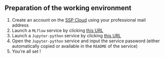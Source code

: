 :::{.callout-tip collapse="true" icon=false}
## Preparation of the working environment

:::{.incremental}
1. Create an account on the [SSP Cloud](https://datalab.sspcloud.fr/home) using your professional mail address
2. Launch a `MLflow` service by clicking [this URL](https://datalab.sspcloud.fr/launcher/automation/mlflow?autoLaunch=true)
3. Launch a `Jupyter-python` service by clicking [this URL](https://datalab.sspcloud.fr/launcher/ide/jupyter-python?autoLaunch=true&init.personalInit=«https%3A%2F%2Fraw.githubusercontent.com%2FInseeFrLab%2Fformation-mlops%2Fmain%2Finit.sh»)
4. Open the `Jupyter-python` service and input the service password (either automatically copied or available in the `README` of the service)
5. You're all set !
:::

:::

